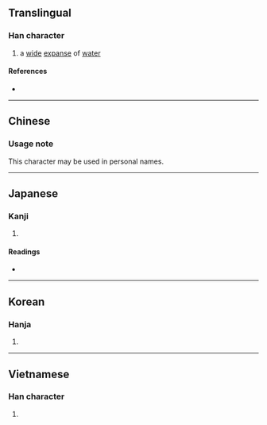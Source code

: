 {{character info/new}}
==Translingual==

===Han character===
{{Han char|rn=85|rad=水|as=08|sn=12|four=12232|canj=EEE|ids=⿱水沝}}

# a [[wide]] [[expanse]] of [[water]]

====References====
* {{Han ref|kx=0632.200|dkj=17699|dj=1039.030|hdz=31637.050|uh=6DFC|ud=28156|bh=D9E7|bd=55783}}

----

==Chinese==
{{zh-see|渺|v}}

===Usage note===
This character may be used in personal names.

----

==Japanese==

===Kanji===
{{ja-kanji|grade=|rs=水08}}

# {{defn|lang=ja|sort=水08}}

====Readings====
* {{ja-readings|on=[[びょう]] (byō), [[みょう]] (myō)|kun=[[ひろい]] (hiroi)}}

----

==Korean==

===Hanja===
{{ko-hanja|hangeul=묘|eumhun=|rv=myo|mr=myo|y=myo}}

# {{defn|lang=ko|sort=水08}}

----

==Vietnamese==

===Han character===
{{vi-hantu|[[diễu]], [[miểu]]|rs=水08}}

# {{defn|lang=vi|sort=水08}}